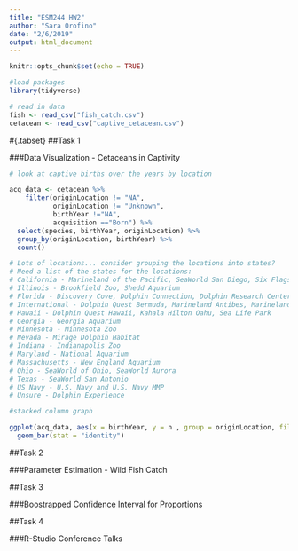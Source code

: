 ```yaml
---
title: "ESM244 HW2"
author: "Sara Orofino"
date: "2/6/2019"
output: html_document
---
```


```r
knitr::opts_chunk$set(echo = TRUE)

#load packages
library(tidyverse)

# read in data 
fish <- read_csv("fish_catch.csv")
cetacean <- read_csv("captive_cetacean.csv")
```

#{.tabset}
##Task 1

###Data Visualization - Cetaceans in Captivity

```r

# look at captive births over the years by location  

acq_data <- cetacean %>% 
    filter(originLocation != "NA",
           originLocation != "Unknown",
           birthYear !="NA",
           acquisition =="Born") %>% 
  select(species, birthYear, originLocation) %>% 
  group_by(originLocation, birthYear) %>% 
  count()

# Lots of locations... consider grouping the locations into states?
# Need a list of the states for the locations:
# California - Marineland of the Pacific, SeaWorld San Diego, Six Flags Discovery Kingdom  
# Illinois - Brookfield Zoo, Shedd Aquarium  
# Florida - Discovery Cove, Dolphin Connection, Dolphin Research Center, Dolphin Plus Bayside, Dolphin Plus Oceanside, Gulf Wolrd Marine Park, Gulfarium, Marineland Florida, Miami Sequarium, Theater of the Sea
# International - Dolphin Quest Bermuda, Marineland Antibes, Marineland Canada, Sealand of the Pacific 
# Hawaii - Dolphin Quest Hawaii, Kahala Hilton Oahu, Sea Life Park 
# Georgia - Georgia Aquarium
# Minnesota - Minnesota Zoo
# Nevada - Mirage Dolphin Habitat
# Indiana - Indianapolis Zoo 
# Maryland - National Aquarium
# Massachusetts - New England Aquarium 
# Ohio - SeaWorld of Ohio, SeaWorld Aurora
# Texas - SeaWorld San Antonio 
# US Navy - U.S. Navy and U.S. Navy MMP 
# Unsure - Dolphin Experience 
```


```r
#stacked column graph 

ggplot(acq_data, aes(x = birthYear, y = n , group = originLocation, fill = originLocation))+
  geom_bar(stat = "identity")
```


##Task 2 

###Parameter Estimation - Wild Fish Catch 



##Task 3 

###Boostrapped Confidence Interval for Proportions 



##Task 4

###R-Studio Conference Talks 
